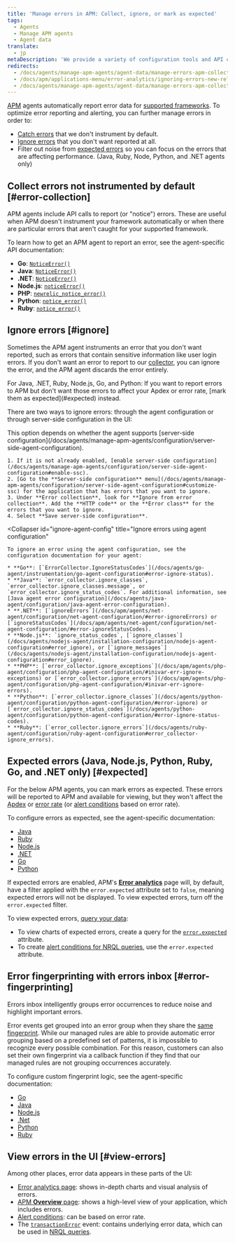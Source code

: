 ```yaml
---
title: 'Manage errors in APM: Collect, ignore, or mark as expected'
tags:
  - Agents
  - Manage APM agents
  - Agent data
translate:
  - jp
metaDescription: 'We provide a variety of configuration tools and API calls to create, ignore, or mark errors as expected.'
redirects:
  - /docs/agents/manage-apm-agents/agent-data/manage-errors-apm-collect-ignore-or-mark-expected
  - /docs/apm/applications-menu/error-analytics/ignoring-errors-new-relic-apm
  - /docs/agents/manage-apm-agents/agent-data/manage-errors-apm-collect-ignore-mark-expected
---
```


[APM](/docs/apm) agents automatically report error data for [supported frameworks](/docs/agents/manage-apm-agents/installation/compatibility-requirements). To optimize error reporting and alerting, you can further manage errors in order to:

* [Catch errors](#error-collection) that we don't instrument by default.
* [Ignore errors](#ignore) that you don't want reported at all.
* Filter out noise from [expected errors](#expected) so you can focus on the errors that are affecting performance. (Java, Ruby, Node, Python, and .NET agents only)

## Collect errors not instrumented by default [#error-collection]

APM agents include API calls to report (or "notice") errors. These are useful when APM doesn't instrument your framework automatically or when there are particular errors that aren't caught for your supported framework.

To learn how to get an APM agent to report an error, see the agent-specific API documentation:

* **Go**: [`NoticeError()`](https://github.com/newrelic/go-agent/blob/master/transaction.go)
* **Java**: [`NoticeError()`](http://newrelic.github.io/java-agent-api/javadoc/index.html?com/newrelic/api/agent/NewRelic.html)
* **.NET**: [`NoticeError()`](/docs/agents/net-agent/net-agent-api/notice-error)
* **Node.js**: [`noticeError()`](/docs/apm/agents/nodejs-agent/api-guides/nodejs-agent-api/#noticeError)
* **PHP**: [`newrelic_notice_error()`](/docs/agents/php-agent/php-agent-api/newrelic_notice_error)
* **Python**: [`notice_error()`](/docs/agents/python-agent/python-agent-api/noticeerror-python-agent-api/)
* **Ruby**: [`notice_error()`](https://www.rubydoc.info/gems/newrelic_rpm/NewRelic/Agent#notice_error-instance_method)

## Ignore errors [#ignore]

Sometimes the APM agent instruments an error that you don't want reported, such as errors that contain sensitive information like user login errors. If you don't want an error to report to our [collector](/docs/accounts-partnerships/education/getting-started-new-relic/glossary#collector), you can ignore the error, and the APM agent discards the error entirely.

<Callout variant="tip">
  For Java, .NET, Ruby, Node.js, Go, and Python: If you want to report errors to APM but don't want those errors to affect your Apdex or error rate, [mark them as expected](#expected) instead.
</Callout>

There are two ways to ignore errors: through the agent configuration or through server-side configuration in the UI:

<CollapserGroup>
  <Collapser
    id="ignore-server-side"
    title="Ignore errors using server-side configuration in the UI"
  >
    This option depends on whether the agent supports [server-side configuration](/docs/agents/manage-apm-agents/configuration/server-side-agent-configuration).

    1. If it is not already enabled, [enable server-side configuration](/docs/agents/manage-apm-agents/configuration/server-side-agent-configuration#enable-ssc).
    2. [Go to the **Server-side configuration** menu](/docs/agents/manage-apm-agents/configuration/server-side-agent-configuration#customize-ssc) for the application that has errors that you want to ignore.
    3. Under **Error collection**, look for **Ignore from error collection**. Add the **HTTP code** or the **Error class** for the errors that you want to ignore.
    4. Select **Save server-side configuration**.
  </Collapser>

  <Collapser
    id="ignore-agent-config"
    title="Ignore errors using agent configuration"
  >
    To ignore an error using the agent configuration, see the configuration documentation for your agent:

    * **Go**: [`ErrorCollector.IgnoreStatusCodes`](/docs/agents/go-agent/instrumentation/go-agent-configuration#error-ignore-status).
    * **Java**: `error_collector.ignore_classes`, `error_collector.ignore_classes.message`, or `error_collector.ignore_status_codes`. For additional information, see [Java agent error configuration](/docs/agents/java-agent/configuration/java-agent-error-configuration).
    * **.NET**: [`ignoreErrors`](/docs/apm/agents/net-agent/configuration/net-agent-configuration/#error-ignoreErrors) or [`ignoreStatusCodes`](/docs/apm/agents/net-agent/configuration/net-agent-configuration/#error-ignoreStatusCodes).
    * **Node.js**: `ignore_status_codes`, [`ignore_classes`](/docs/agents/nodejs-agent/installation-configuration/nodejs-agent-configuration#error_ignore), or [`ignore_messages`](/docs/agents/nodejs-agent/installation-configuration/nodejs-agent-configuration#error_ignore).
    * **PHP**: [`error_collector.ignore_exceptions`](/docs/apm/agents/php-agent/configuration/php-agent-configuration/#inivar-err-ignore-exceptions) or [`error_collector.ignore_errors`](/docs/apm/agents/php-agent/configuration/php-agent-configuration/#inivar-err-ignore-errors).
    * **Python**: [`error_collector.ignore_classes`](/docs/agents/python-agent/configuration/python-agent-configuration/#error-ignore) or [`error_collector.ignore_status_codes`](/docs/agents/python-agent/configuration/python-agent-configuration/#error-ignore-status-codes).
    * **Ruby**: [`error_collector.ignore_errors`](/docs/agents/ruby-agent/configuration/ruby-agent-configuration#error_collector-ignore_errors).
  </Collapser>
</CollapserGroup>

## Expected errors (Java, Node.js, Python, Ruby, Go, and .NET only) [#expected]

For the below APM agents, you can mark errors as expected. These errors will be reported to APM and available for viewing, but they won't affect the [Apdex](/docs/apm/new-relic-apm/apdex/apdex-measuring-user-satisfaction) or [error rate](/docs/apm/applications-menu/error-analytics/error-analytics-explore-events-behind-errors) (or [alert conditions](/docs/alerts/new-relic-alerts/defining-conditions/define-alert-conditions) based on error rate).

To configure errors as expected, see the agent-specific documentation:

* [Java](/docs/agents/java-agent/configuration/java-agent-error-configuration)
* [Ruby](/docs/agents/ruby-agent/configuration/ruby-agent-configuration/#error-collector)
* [Node.js](/docs/agents/nodejs-agent/installation-configuration/nodejs-agent-configuration)
* [.NET](/docs/apm/agents/net-agent/configuration/net-agent-configuration/#error_collector)
* [Go](/docs/apm/agents/go-agent/configuration/go-agent-configuration/#error-collector)
* [Python](/docs/agents/python-agent/configuration/python-agent-configuration/#error-collector-settings)

If expected errors are enabled, APM's [**Error analytics**](/docs/apm/applications-menu/error-analytics/error-analytics-explore-events-behind-errors) page will, by default, have a filter applied with the `error.expected` attribute set to `false`, meaning expected errors will not be displayed. To view expected errors, turn off the `error.expected` filter.

To view expected errors, [query your data](/docs/using-new-relic/data/understand-data/query-new-relic-data):

* To view charts of expected errors, create a query for the [`error.expected`](/docs/insights/insights-data-sources/default-events-attributes/apm-default-event-attributes#transerror-expected) attribute.
* To create [alert conditions for NRQL queries](/docs/alerts/new-relic-alerts/defining-conditions/create-alert-conditions-nrql-queries), use the `error.expected` attribute.

## Error fingerprinting with errors inbox [#error-fingerprinting]

Errors inbox intelligently groups error occurrences to reduce noise and highlight important errors. 

Error events get grouped into an error group when they share the [same fingerprint](/docs/errors-inbox/errors-inbox/#how-groups-work). While our managed rules are able to provide automatic error grouping based on a predefined set of patterns, it is impossible to recognize every possible combination. For this reason, customers can also set their own fingerprint via a callback function if they find that our managed rules are not grouping occurrences accurately. 

To configure custom fingerprint logic, see the agent-specific documentation: 

* [Go](/docs/apm/agents/go-agent/api-guides/guide-using-go-agent-api/#error-fingerprinting)
* [Java](/docs/apm/agents/java-agent/api-guides/java-agent-api-register-error-group-callback-to-set-fingerprint/)
* [Node.js](/docs/apm/agents/nodejs-agent/api-guides/guide-using-nodejs-agent-api/#errors)
* [.Net](/docs/apm/agents/net-agent/net-agent-api/seterrorgroupcallback-net-agent-api)
* [Python](/docs/apm/agents/python-agent/python-agent-api/seterrrorgroupcallback-python-agent-api)
* [Ruby](/docs/apm/agents/ruby-agent/api-guides/sending-handled-errors-new-relic/#error-fingerprinting)

## View errors in the UI [#view-errors]

Among other places, error data appears in these parts of the UI:

* [Error analytics page](/docs/apm/applications-menu/error-analytics/introduction-error-analytics): shows in-depth charts and visual analysis of errors.
* [APM **Overview** page](/docs/apm/applications-menu/monitoring/apm-overview-page): shows a high-level view of your application, which includes errors.
* [Alert conditions](/docs/alerts/new-relic-alerts/defining-conditions/define-alert-conditions): can be based on error rate.
* The [`transactionError`](/docs/insights/insights-data-sources/default-events-attributes/apm-default-event-attributes#transactionerror-event) event: contains underlying error data, which can be used in [NRQL queries](/docs/insights/nrql-new-relic-query-language/using-nrql/introduction-nrql).

